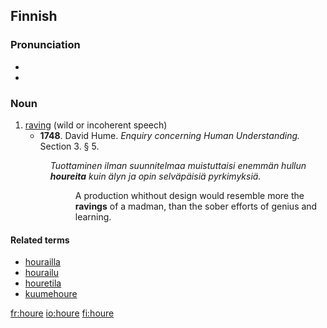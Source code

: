 ==Finnish==

===Pronunciation===
* {{hyphenation|hou|re}}
* {{IPA|/ˈhoure(ʔ)/|lang=fi}}

===Noun===
{{fi-noun|houre|type=hame}}

# [[raving]] (wild or incoherent speech)
#* '''1748'''.  David Hume.  ''Enquiry concerning Human Understanding.'' Section 3.  § 5.
#: ''Tuottaminen ilman suunnitelmaa muistuttaisi enemmän hullun '''houreita''' kuin älyn ja opin selväpäisiä pyrkimyksiä.''
#:: A production whithout design would resemble more the '''ravings''' of a madman, than the sober efforts of genius and learning.

====Related terms====
* [[hourailla]]
* [[hourailu]]
* [[houretila]]
* [[kuumehoure]]

[[fr:houre]]
[[io:houre]]
[[fi:houre]]